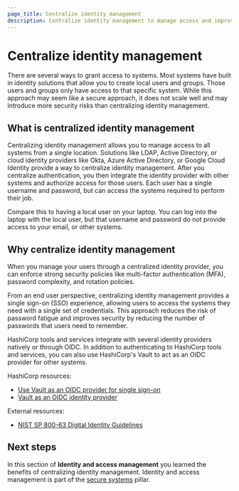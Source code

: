 ```yaml
---
page_title: Centralize identity management
description: Centralize identity management to manage access and improve security.
---
```


# Centralize identity management

There are several ways to grant access to systems. Most systems have built in
identity solutions that allow you to create local users and groups. Those users
and groups only have access to that specific system. While this approach may
seem like a secure approach, it does not scale well and may introduce more
security risks than centralizing identity management. 

## What is centralized identity management

Centralizing identity management allows you to manage access to all systems
from a single location. Solutions like LDAP, Active Directory, or cloud identity
providers like Okta, Azure Active Directory, or Google Cloud Identity provide a way to
centralize identity management. After you centralize authentication, you then
integrate the identity provider with other systems and authorize access for those
users. Each user has a single username and password, but can access the systems
required to perform their job.

Compare this to having a local user on your laptop. You can log into the laptop
with the local user, but that username and password do not provide access to
your email, or other systems.

## Why centralize identity management

When you manage your users through a centralized
identity provider, you can enforce strong security policies like multi-factor
authentication (MFA), password complexity, and rotation policies. 

From an end user perspective, centralizing identity management provides a
single sign-on (SSO) experience, allowing users to access the systems they need
with a single set of credentials. This approach reduces the risk of password
fatigue and improves security by reducing the number of passwords that users
need to remember.

HashiCorp tools and services integrate with several identity providers natively or through
OIDC. In addition to authenticating to HashiCorp tools and services, you can
also use HashiCorp's Vault to act as an OIDC provider for other systems.

HashiCorp resources:

- [Use Vault as an OIDC provider for single sign-on](/nomad/tutorials/archive/sso-oidc-vault)
- [Vault as an OIDC identity provider](/vault/docs/secrets/identity/oidc-provider)

External resources:

- [NIST SP 800-63 Digital Identity Guidelines](https://pages.nist.gov/800-63-3/sp800-63c.html)

## Next steps

In this section of **Identity and access management** you learned the benefits
of centralizing identity management. Identity and access management is part of the
[secure systems](/well-architected-framework/secure-systems) pillar.
